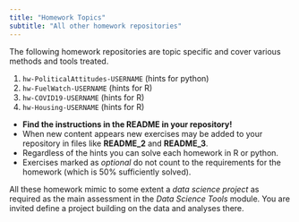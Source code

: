 ```yaml
---
title: "Homework Topics"
subtitle: "All other homework repositories"
---
```


The following homework repositories are topic specific and cover various methods and tools treated. 

1. `hw-PoliticalAttitudes-USERNAME` (hints for python)
2. `hw-FuelWatch-USERNAME` (hints for R)
3. `hw-COVID19-USERNAME` (hints for R)
4. `hw-Housing-USERNAME` (hints for R)

- **Find the instructions in the README in your repository!**
- When new content appears new exercises may be added to your repository in files like **README_2** and **README_3**.
- Regardless of the hints you can solve each homework in R or python. 
- Exercises marked as *optional* do not count to the requirements for the homework (which is 50% sufficiently solved). 

All these homework mimic to some extent a *data science project* as required as the main assessment in the *Data Science Tools* module. You are invited define a project building on the data and analyses there. 


